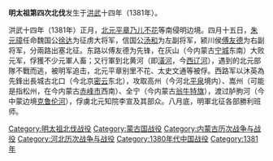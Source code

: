 '''明太祖第四次北伐'''发生于[[洪武|洪武]]十四年（1381年）。

洪武十四年（1381年）正月，[[北元|北元]][[平章|平章]][[乃儿不花|乃儿不花]]等南侵明边境。四月十五日，[[朱元璋|朱元璋]]任命魏国公[[徐达|徐达]]为征虏大将军，信国公[[汤和|汤和]]为左副将军，颍川侯[[傅友德|傅友德]]为右副将军，分兩路出塞北征。东路以傅友德为先锋，在灰山（今内蒙古[[宁城|宁城]]东南）大败元军，俘獲不少元軍人畜；又行軍到北黄河（即[[潢河|潢河]]，今[[西辽河|西辽河]]），遇到的北元部隊不戰而逃，被明军追击，北元平章别里不花、太史文通等被俘。西路军以沐英為先鋒出長城古北口（今北京[[密云|密云]]东北），攻取高州（今河北[[平泉|平泉]]境内）、嵩州（可能是指松州，在今内蒙古[[赤峰市|赤峰市]]西南）、全宁（今内蒙古[[翁牛特旗|翁牛特旗]]），渡过胪朐河（今中蒙边境[[克鲁伦河|克鲁伦河]]），俘虜北元知院李宣及其部众。八月底，明軍北征各部勝利班师。

{{北伐}}

[[Category:明太祖北伐战役|Category:明太祖北伐战役]]
[[Category:蒙古国战役|Category:蒙古国战役]]
[[Category:内蒙古历次战争与战役|Category:内蒙古历次战争与战役]]
[[Category:河北历次战争与战役|Category:河北历次战争与战役]]
[[Category:1380年代中国战役|Category:1380年代中国战役]]
[[Category:1381年|Category:1381年]]